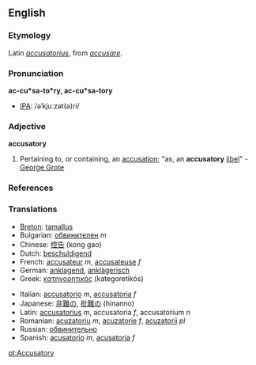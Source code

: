 ==English==

===Etymology===
Latin ''[[accusatorius]]'', from ''[[accusare]]''.

===Pronunciation===
'''ac-cu*sa-to*ry, ac-cu*sa-tory'''
*[[IPA]]: /əˈkjuːzət(ə)ri/

===Adjective===
'''accusatory'''

# Pertaining to, or containing, an [[accusation]]; "as, an '''accusatory''' [[libel]]" - [[w:George Grote|George Grote]]

===References===
{{R:Webster 1913}}

===Translations===
{{top}}
*[[Breton]]: [[tamallus]]
*Bulgarian: [[обвинителен]] ''m''
*Chinese: [[控告]] (kong gao)
*Dutch: [[beschuldigend]]
*French: [[accusateur]] ''m'', [[accusateuse]] ''f''
*German: [[anklagend]], [[anklägerisch]]
*Greek: [[κατηγορητικός]] (kategoretikós)
{{mid}}
*Italian: [[accusatorio]] ''m'', [[accusatoria]] ''f''
*Japanese: [[非難]]の, [[批難]]の (hinanno)
*Latin: [[accusatorius]] ''m'', accusatoria ''f'', accusatorium ''n''
*Romanian: [[acuzatoriu]] ''m'', [[acuzatorie]] ''f'', [[acuzatorii]] ''pl''
*Russian: [[обвинительно]]
*Spanish: [[acusatorio]] ''m'', [[acusatoria]] ''f''
{{bottom}}

[[pt:Accusatory]]